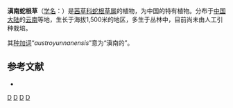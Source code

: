 {{Speciesbox
| genus = Ophiorrhiza
| species = austroyunnanensis
| authority = H. S. Lo, 1990
}}

'''滇南蛇根草'''（[[学名|学名]]：{{lang|la|''Ophiorrhiza austroyunnanensis''}}）是[[茜草科|茜草科]][[蛇根草属|蛇根草属]]的植物，为中国的特有植物。分布于[[中国大陆|中国大陆]]的[[云南|云南]]等地，生长于海拔1,500米的地区，多生于丛林中，目前尚未由人工引种栽培。

其[[种加词|种加词]]“''austroyunnanensis''”意为“滇南的”。

== 参考文献 ==
<div class="references-small">
* {{cite web| url =http://www.bioinfo.cn/db05/KmzwSpecies.php?action=view&id=19971| title =滇南蛇根草| work =《中国高等植物数据库全库》| publisher =中国科学院微生物研究所| author =昆明植物研究所| accessdate =2009-02-25| deadurl =yes| archiveurl =https://web.archive.org/web/20160305062709/http://www.bioinfo.cn/db05/KmzwSpecies.php?action=view&id=19971| archivedate =2016-03-05}}
</div>
{{Taxonbar|from=Q15230751}}

[[Category:蛇根草属|D]]
[[Category:中国特有植物|D]]
[[Category:云南植物|D]]
[[Category:1990年描述的植物|D]]


{{植物小作品}}